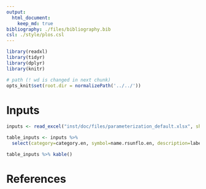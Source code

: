 ```yaml
---
output: 
  html_document:
    keep_md: true
bibliography: ./files/bibliography.bib
csl: ./style/plos.csl
---
```


```r
library(readxl)
library(tidyr)
library(dplyr)
library(knitr)

# path (! wd is changed in next chunk)
opts_knit$set(root.dir = normalizePath('../../'))
```

# Inputs

```r
inputs <- read_excel("inst/doc/files/parameterization_default.xlsx", sheet="metadata")

table_inputs <- inputs %>%
  select(category=category.en, symbol=name.rsunflo.en, description=label.en, unit, reference)

table_inputs %>% kable()

```

# References 